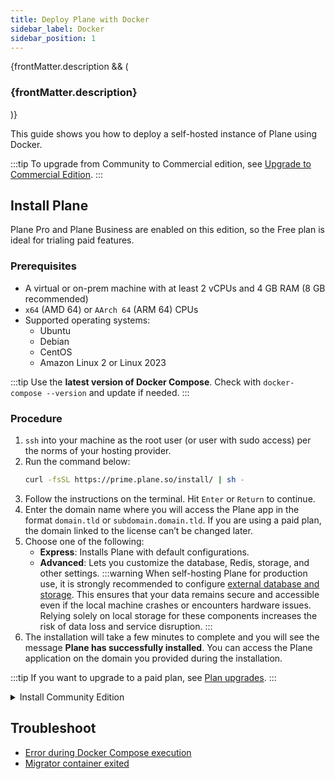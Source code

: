 ```yaml
---
title: Deploy Plane with Docker
sidebar_label: Docker
sidebar_position: 1
---
```


{frontMatter.description && (

<h3 className="description">{frontMatter.description}</h3>
)}

This guide shows you how to deploy a self-hosted instance of Plane using Docker.

:::tip
To upgrade from Community to Commercial edition, see [Upgrade to Commercial
Edition](/self-hosting/manage/upgrade/upgrade-from-community).
:::

## Install Plane

Plane Pro and Plane Business are enabled on this edition, so the Free plan is
ideal for trialing paid features.

### Prerequisites

- A virtual or on-prem machine with at least 2 vCPUs and 4 GB RAM (8 GB recommended)
- `x64` (AMD 64) or `AArch 64` (ARM 64) CPUs
- Supported operating systems:
  - Ubuntu
  - Debian
  - CentOS
  - Amazon Linux 2 or Linux 2023

:::tip
Use the **latest version of Docker Compose**. Check with
`docker-compose --version` and update if needed.
:::

### Procedure

1. `ssh` into your machine as the root user (or user with sudo access) per the norms of your hosting provider.
2. Run the command below:
   ```bash
   curl -fsSL https://prime.plane.so/install/ | sh -
   ```
3. Follow the instructions on the terminal. Hit `Enter` or `Return` to continue.
4. Enter the domain name where you will access the Plane app in the format `domain.tld` or `subdomain.domain.tld`. If you are using a paid plan, the domain linked to the license can’t be changed later.
5. Choose one of the following:
   - **Express**: Installs Plane with default configurations.
   - **Advanced**: Lets you customize the database, Redis, storage, and other settings.
     :::warning
     When self-hosting Plane for production use, it is strongly recommended to configure [external database and storage](/self-hosting/govern/database-and-storage). This ensures that your data remains secure and accessible even if the local machine crashes or encounters hardware issues. Relying solely on local storage for these components increases the risk of data loss and service disruption.
     :::
6. The installation will take a few minutes to complete and you will see the message **Plane has successfully installed**. You can access the Plane application on the domain you provided during the installation. 

:::tip
If you want to upgrade to a paid plan, see [Plan upgrades](https://docs.plane.so/workspaces-and-users/upgrade-plan).
:::

<details>
  <summary>Install Community Edition</summary>

  The Commercial edition comes with a free plan and the flexibility to upgrade to a paid plan at any point. If you still want to install the Community edition, follow the steps below:

### Prerequisites

- Docker installed and running. Choose one of the following options:
  - **Option 1**
    Create an EC2 machine on AWS. It must of minimum **t3.medium/t3a.medium**.
    Run the below command to install docker engine.
    ```bash
    curl -fsSL https://get.docker.com | sh -
    ```
  - **Option 2**
    Install [Docker Desktop](https://www.docker.com/products/docker-desktop/).
- OS with bash scripting enabled (Ubuntu, Linux AMI, macos). Windows systems need to have [gitbash](https://git-scm.com/download/win).
- User context used must have access to docker services. In most cases, use `sudo su` to switch as root user.
- Use the terminal (or gitbash) window to run all the future steps.

### Installation

1. Create a folder named `plane-selfhost` on your machine for deployment and data storage.

   ```bash
   mkdir plane-selfhost
   ```

2. Navigate to this folder using the cd command.
   ```bash
   cd plane-selfhost
   ```
3. Download the latest stable release.
   ```bash
   curl -fsSL -o setup.sh https://github.com/makeplane/plane/releases/latest/download/setup.sh
   ```
4. Make the file executable.
   ```bash
   chmod +x setup.sh
   ```
5. Run the following command:
   ```bash
   ./setup.sh
   ```
   This will prompt you with the below options.
   ```list
   Select a Action you want to perform:
     1) Install (arm64)
     2) Start
     3) Stop
     4) Restart
     5) Upgrade
     6) View Logs
     7) Backup Data
     8) Exit
   Action [2]: 1
   ```
6. Enter `1` as input.
   This will create a folder `plane-app` and will download the `docker-compose.yaml` and
   `plane.env` files.
7. Enter `8` to exit.
8. Set up the environment variables. You can use any text editor to edit this file. Below are the most importants keys you must refer to:
   - `NGINX_PORT`: This is set to `80` by default. Make sure the port you choose to use is not preoccupied. For example, `NGINX_PORT=8080`
   - `WEB_URL`: This is set to `http://localhost` by default. Change this to the FQDN you plan to use along with NGINX_PORT. For example, `https://plane.example.com:8080` or `http://[IP-ADDRESS]:8080`.
   - `CORS_ALLOWED_ORIGINS`: This is set to `http://localhost` by default. Change this to the FQDN you plan to use along with NGINX_PORT. For example, `https://plane.example.com:8080` or `http://[IP-ADDRESS]:8080`.
9. Run the following command to continue with the setup.
   ```bash
   ./setup.sh
   ```
10. Enter `2` as input to start the services.
    You will something like this:

    ![Downloading docker images](/images/docker-compose/download-docker.png)

    Be patient as it might take some time based on your download speed and
    system configuration. If all goes well, you must see something like this:

    ![Downloading completed](/images/docker-compose/download-complete.png)

    This is the confirmation that all images were downloaded and the services
    are up and running.

You have successfully self-hosted the Plane instance. Access the application
by going to IP or domain you have configured it on. For example,
`https://plane.example.com:8080` or `http://[IP-ADDRESS]:8080`.

#### Stop server

In case you want to make changes to the environment variables in the
`plane.env` file, we recommend that you stop the services before doing that.

Run the `./setup.sh` command. Enter `3` to stop the services.

If all goes well, you will see something like this:

![Stop Services](/images/docker-compose/stopped-docker.png)

#### Restart server

In case you want to make changes to `plane.env` variables without stopping the
server or noticed some abnormalities in services, you can restart the
services.

Run the `./setup.sh` command. Enter `4` to restart the services.

If all goes well, you will see something like this:

![Restart Services](/images/docker-compose/restart-docker.png)

</details>

## Troubleshoot

- [Error during Docker Compose execution](/self-hosting/troubleshoot/installation-errors#error-during-docker-compose-execution)
- [Migrator container exited](/self-hosting/troubleshoot/installation-errors#migrator-container-exited)
